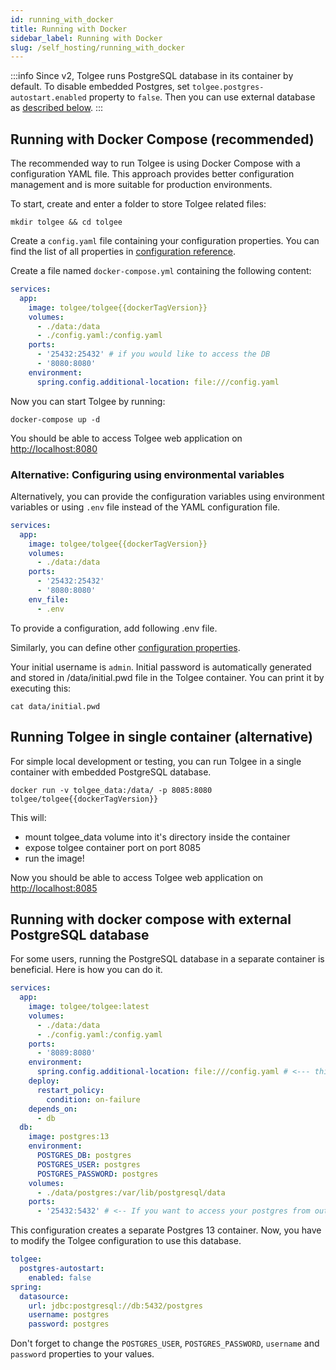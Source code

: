 ```yaml
---
id: running_with_docker
title: Running with Docker
sidebar_label: Running with Docker
slug: /self_hosting/running_with_docker
---
```


:::info
Since v2, Tolgee runs PostgreSQL database in its container by default. To disable embedded Postgres, set
`tolgee.postgres-autostart.enabled` property to `false`. Then you can use external database as
[described below](/platform/self_hosting/running_with_docker#running-with-docker-compose-with-external-postgresql-database).
:::

## Running with Docker Compose (recommended)

The recommended way to run Tolgee is using Docker Compose with a configuration YAML file. This approach provides better configuration management and is more suitable for production environments.

To start, create and enter a folder to store Tolgee related files:

```
mkdir tolgee && cd tolgee
```

Create a `config.yaml` file containing your configuration properties. You can find the list of all properties in [configuration reference](configuration?config-format=yaml).


<ExampleYamlConfig />

Create a file named `docker-compose.yml` containing the following content:

```yaml title=docker-compose.yaml
services:
  app:
    image: tolgee/tolgee{{dockerTagVersion}}
    volumes:
      - ./data:/data
      - ./config.yaml:/config.yaml
    ports:
      - '25432:25432' # if you would like to access the DB
      - '8080:8080'
    environment:
      spring.config.additional-location: file:///config.yaml
```

Now you can start Tolgee by running:

```
docker-compose up -d
```

You should be able to access Tolgee web application on [http://localhost:8080](http://localhost:8080)

### Alternative: Configuring using environmental variables

Alternatively, you can provide the configuration variables using environment variables or using `.env` file instead of the YAML configuration file.

```yaml title=docker-compose.yaml
services:
  app:
    image: tolgee/tolgee{{dockerTagVersion}}
    volumes:
      - ./data:/data
    ports:
      - '25432:25432'
      - '8080:8080'
    env_file:
      - .env
```

To provide a configuration, add following .env file.


<ExampleEnvConfig />

Similarly, you can define other [configuration properties](configuration?config-format=env).

Your initial username is `admin`. Initial password is automatically generated and stored in /data/initial.pwd file in the
Tolgee container. You can print it by executing this:

```
cat data/initial.pwd
```

## Running Tolgee in single container (alternative)

For simple local development or testing, you can run Tolgee in a single container with embedded PostgreSQL database.

```
docker run -v tolgee_data:/data/ -p 8085:8080 tolgee/tolgee{{dockerTagVersion}}
```

This will:

- mount tolgee_data volume into it's directory inside the container
- expose tolgee container port on port 8085
- run the image!

Now you should be able to access Tolgee web application on [http://localhost:8085](http://localhost:8085)

## Running with docker compose with external PostgreSQL database
For some users, running the PostgreSQL database in a separate container is beneficial. Here is how you can do it.

```yaml title=docker-compose.yaml
services:
  app:
    image: tolgee/tolgee:latest
    volumes:
      - ./data:/data
      - ./config.yaml:/config.yaml
    ports:
      - '8089:8080'
    environment:
      spring.config.additional-location: file:///config.yaml # <--- this line
    deploy:
      restart_policy:
        condition: on-failure
    depends_on:
      - db
  db:
    image: postgres:13
    environment:
      POSTGRES_DB: postgres
      POSTGRES_USER: postgres
      POSTGRES_PASSWORD: postgres
    volumes:
      - ./data/postgres:/var/lib/postgresql/data
    ports:
      - '25432:5432' # <-- If you want to access your postgres from outside of docker network
```

This configuration creates a separate Postgres 13 container. Now, you have to modify the Tolgee configuration to use this database.

```yaml title=config.yaml
tolgee:
  postgres-autostart:
    enabled: false
spring:
  datasource:
    url: jdbc:postgresql://db:5432/postgres
    username: postgres
    password: postgres
```

Don't forget to change the `POSTGRES_USER`, `POSTGRES_PASSWORD`, `username` and `password` properties to your values.

